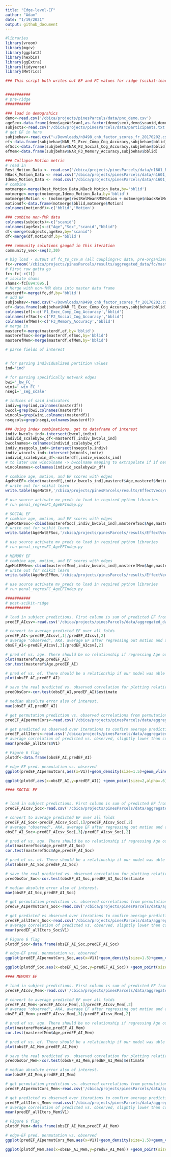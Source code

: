 ```yaml
---
title: "Edge-level-EF"
author: "Adam"
date: "1/19/2021"
output: github_document
---
```


```r
#libraries
library(vroom)
library(mgcv)
library(ggplot2)
library(hexbin)
library(ggExtra)
library(tidyverse)
library(Metrics)
```

```r
### This script both writes out EF and FC values for ridge (scikit-learn), and reads the resulting predictions back in for visualization


###########
# pre-ridge
###########
```

```r
### load in demograhics
demo<-read.csv('/cbica/projects/pinesParcels/data/pnc_demo.csv')
ageSex<-data.frame(demo$ageAtScan1,as.factor(demo$sex),demo$scanid,demo$bblid)
subjects<-read.csv('/cbica/projects/pinesParcels/data/participants.txt',header = F)
# get EF in here
subjbehav<-read.csv("~/Downloads/n9498_cnb_factor_scores_fr_20170202.csv")
ef<-data.frame(subjbehav$NAR_F1_Exec_Comp_Cog_Accuracy,subjbehav$bblid)
efSoc<-data.frame(subjbehav$NAR_F2_Social_Cog_Accuracy,subjbehav$bblid)
efMem<-data.frame(subjbehav$NAR_F3_Memory_Accuracy,subjbehav$bblid)

### Collapse Motion metric 
# read in
Rest_Motion_Data <- read.csv("/cbica/projects/pinesParcels/data/n1601_RestQAData_20170714.csv")
NBack_Motion_Data <- read.csv("/cbica/projects/pinesParcels/data/n1601_NBACKQAData_20181001.csv")
Idemo_Motion_Data <- read.csv("/cbica/projects/pinesParcels/data/n1601_idemo_FinalQA_092817.csv")
# combine
motmerge<-merge(Rest_Motion_Data,NBack_Motion_Data,by='bblid')
motmerge<-merge(motmerge,Idemo_Motion_Data,by='bblid')
motmerge$Motion <- (motmerge$restRelMeanRMSMotion + motmerge$nbackRelMeanRMSMotion + motmerge$idemoRelMeanRMSMotion)/3;
motiondf<-data.frame(motmerge$bblid,motmerge$Motion)
colnames(motiondf)<-c('bblid','Motion')

### combine non-fMR data
colnames(subjects)<-c("scanid")
colnames(ageSex)<-c("Age","Sex","scanid","bblid")
df<-merge(subjects,ageSex,by="scanid")
df<-merge(df,motiondf,by='bblid')

### community solutions gauged in this iteration
community_vec<-seq(2,30)

# big load - output of fc_to_csv.m (all coupling/FC data, pre-organized)
fc<-vroom('/cbica/projects/pinesParcels/results/aggregated_data/fc/master_fcfeats_rs_rounded.csv')
# First row gotta go
fc<-fc[-c(1)]
# isolate shams
shams<-fc[694:695,]
# Merge with non-fMR data into master data frame
masterdf<-merge(fc,df,by='bblid')
# add EF
subjbehav<-read.csv("~/Downloads/n9498_cnb_factor_scores_fr_20170202.csv")
ef<-data.frame(subjbehav$NAR_F1_Exec_Comp_Cog_Accuracy,subjbehav$bblid)
colnames(ef)<-c('F1_Exec_Comp_Cog_Accuracy','bblid')
colnames(efSoc)<-c('F2_Social_Cog_Accuracy','bblid')
colnames(efMem)<-c('F3_Memory_Accuracy','bblid')
# merge in
masteref<-merge(masterdf,ef,by='bblid')
masterefSoc<-merge(masterdf,efSoc,by='bblid')
masterefMem<-merge(masterdf,efMem,by='bblid')

```

```r
# parse fields of interest 


# for parsing individualized partition values
ind='ind'

# for parsing specifically network edges
bwi='_bw_FC_'
wini='_win_FC_'
nsegi='_seg_scale'

# indices of said indicators
indiv=grep(ind,colnames(masterdf))
bwcol=grep(bwi,colnames(masterdf))
wincols=grep(wini,colnames(masterdf))
nsegcols=grep(nsegi,colnames(masterdf))

### Using index combinations, get to dataframe of interest
indiv_bwcols_ind<-intersect(bwcol,indiv)
individ_scalebybw_df<-masterdf[,indiv_bwcols_ind]
bwcolnames<-colnames(individ_scalebybw_df)
indiv_nsegcols_ind<-intersect(nsegcols,indiv)
indiv_wincols_ind<-intersect(wincols,indiv)
individ_scalebywin_df<-masterdf[,indiv_wincols_ind]
# to later use wincolname -> bwcolname mapping to extrapolate if if network is unimodal or transmodal along bwcol indices
wincolnames<-colnames(individ_scalebywin_df)
```

```r
# combine age, motion, and EF scores with edges
AgeMotEF<-cbind(masterdf[,indiv_bwcols_ind],masteref$Age,masteref$Motion,masteref$F1_Exec_Comp_Cog_Accuracy)
# write out for scikit learn
write.table(AgeMotEF,'/cbica/projects/pinesParcels/results/EffectVecs/rs_AgeMotEF',sep=',', col.names = F,quote = F,row.names=F)

# use source activate mv_preds to load in required python libraries
# run penal_regresFC_AgeEFIndep.py
```

```r
# SOCIAL EF
# combine age, motion, and EF scores with edges
AgeMotEFSoc<-cbind(masterefSoc[,indiv_bwcols_ind],masterefSoc$Age,masterefSoc$Motion,masterefSoc$F2_Social_Cog_Accuracy)
# write out for scikit learn
write.table(AgeMotEFSoc,'/cbica/projects/pinesParcels/results/EffectVecs/AgeMotEFSoc',sep=',', col.names = F,quote = F,row.names=F)

# use source activate mv_preds to load in required python libraries
# run penal_regresFC_AgeEFIndep.py
```

```r
# MEMORY EF
# combine age, motion, and EF scores with edges
AgeMotEFMem<-cbind(masterefMem[,indiv_bwcols_ind],masterefMem$Age,masterefMem$Motion,masterefMem$F3_Memory_Accuracy)
# write out for scikit learn
write.table(AgeMotEFMem,'/cbica/projects/pinesParcels/results/EffectVecs/AgeMotEFMem',sep=',', col.names = F,quote = F,row.names=F)

# use source activate mv_preds to load in required python libraries
# run penal_regresFC_AgeEFIndep.py
```


```r
###########
# post-scikit-ridge
###########
```

```r
# load in subject predictions. First column is sum of predicted EF from every instance in which this subject was randomly allocated to the testing 1/3rd. Second column is the number of times the subject was allocated to the testing 1.3rd.
predEF_AIcsv<-read.csv('/cbica/projects/pinesParcels/data/aggregated_data/SubjPreds_AI.csv',header=F)

# convert to average predicted EF over all folds
predEF_AI<-predEF_AIcsv[,1]/predEF_AIcsv[,2]
# average "observed", AKA, average EF after regressing out motion and age over folds
obsEF_AI<-predEF_AIcsv[,3]/predEF_AIcsv[,2]

# pred ef vs. age. There should be no relationship if regressing Age out of EF scores worked.
plot(masteref$Age,predEF_AI)
cor.test(masteref$Age,predEF_AI)

# pred ef vs. ef. There should be a relationship if our model was able to predict EF in unseen subjects.
plot(obsEF_AI,predEF_AI)

# save the real predicted vs. observed correlation for plotting relative to null distribution
predObsCor<-cor.test(obsEF_AI,predEF_AI)$estimate

# median absolute error also of interest.
mae(obsEF_AI,predEF_AI)

# get permutation prediction vs. observed correlations from permutation writeout
predEF_AIpermutCors<-read.csv('/cbica/projects/pinesParcels/data/aggregated_data/PermutPreds_AI.csv',header=F)

# get predicted vs observed over iterations to confirm average prediction (correlation)
predEF_allIters<-read.csv('/cbica/projects/pinesParcels/data/aggregated_data/Predicted_Obs_Cors.csv',header=F)
# average correlation of predicted vs. observed, slightly lower than correlation of average predicted vs. average observed
mean(predEF_allIters$V1)

# Figure 6 flag
plotdf<-data.frame(obsEF_AI,predEF_AI)
```

```r
# edge-EF pred. permutation vs. observed
ggplot(predEF_AIpermutCors,aes(x=V1))+geom_density(size=1.5)+geom_vline(xintercept = predObsCor,size=2,color='#BC3754')+theme_classic(base_size=18)+ylab('')+xlab('')+guides(y="none")+scale_x_continuous(breaks=c(-.3,0,.3,.6),limits=c(-.35,.6))

```


```r
ggplot(plotdf,aes(x=obsEF_AI,y=predEF_AI)) +geom_point(size=2,alpha=.6)+geom_smooth(method='lm',color='black',size=2)+theme_classic(base_size=25) + xlab("Observed") + ylab("Predicted")+ggtitle('Executive Function')
```

```r
#### SOCIAL EF


# load in subject predictions. First column is sum of predicted EF from every instance in which this subject was randomly allocated to the testing 1/3rd. Second column is the number of times the subject was allocated to the testing 1.3rd.
predEF_AIcsv_Soc<-read.csv('/cbica/projects/pinesParcels/data/aggregated_data/SubjPreds_AI_Soc.csv',header=F)

# convert to average predicted EF over all folds
predEF_AI_Soc<-predEF_AIcsv_Soc[,1]/predEF_AIcsv_Soc[,2]
# average "observed", AKA, average EF after regressing out motion and age over folds
obsEF_AI_Soc<-predEF_AIcsv_Soc[,3]/predEF_AIcsv_Soc[,2]

# pred ef vs. age. There should be no relationship if regressing Age out of EF scores worked.
plot(masterefSoc$Age,predEF_AI_Soc)
cor.test(masterefSoc$Age,predEF_AI_Soc)

# pred ef vs. ef. There should be a relationship if our model was able to predict EF in unseen subjects.
plot(obsEF_AI_Soc,predEF_AI_Soc)

# save the real predicted vs. observed correlation for plotting relative to null distribution
predObsCor_Soc<-cor.test(obsEF_AI_Soc,predEF_AI_Soc)$estimate

# median absolute error also of interest.
mae(obsEF_AI_Soc,predEF_AI_Soc)

# get permutation prediction vs. observed correlations from permutation writeout
predEF_AIpermutCors_Soc<-read.csv('/cbica/projects/pinesParcels/data/aggregated_data/PermutPreds_AI_Soc.csv',header=F)

# get predicted vs observed over iterations to confirm average prediction (correlation)
predEF_allIters_Soc<-read.csv('/cbica/projects/pinesParcels/data/aggregated_data/Predicted_Obs_Cors_Soc.csv',header=F)
# average correlation of predicted vs. observed, slightly lower than correlation of average predicted vs. average observed
mean(predEF_allIters_Soc$V1)

# Figure 6 flag
plotdf_Soc<-data.frame(obsEF_AI_Soc,predEF_AI_Soc)
```

```r
# edge-EF pred. permutation vs. observed
ggplot(predEF_AIpermutCors_Soc,aes(x=V1))+geom_density(size=1.5)+geom_vline(xintercept = predObsCor_Soc,size=2,color='#BC3754')+theme_classic(base_size=18)+ylab('')+xlab('')+guides(y="none")+scale_x_continuous(breaks=c(-.3,0,.3,.6),limits=c(-.35,.6))

```


```r
ggplot(plotdf_Soc,aes(x=obsEF_AI_Soc,y=predEF_AI_Soc)) +geom_point(size=2,alpha=.6)+geom_smooth(method='lm',color='black',size=2)+theme_classic(base_size=25) + xlab("Observed") + ylab("Predicted")+ggtitle('Executive Function (Social)')
```


```r

#### MEMORY EF

# load in subject predictions. First column is sum of predicted EF from every instance in which this subject was randomly allocated to the testing 1/3rd. Second column is the number of times the subject was allocated to the testing 1.3rd.
predEF_AIcsv_Mem<-read.csv('/cbica/projects/pinesParcels/data/aggregated_data/SubjPreds_AI_Mem.csv',header=F)

# convert to average predicted EF over all folds
predEF_AI_Mem<-predEF_AIcsv_Mem[,1]/predEF_AIcsv_Mem[,2]
# average "observed", AKA, average EF after regressing out motion and age over folds
obsEF_AI_Mem<-predEF_AIcsv_Mem[,3]/predEF_AIcsv_Mem[,2]

# pred ef vs. age. There should be no relationship if regressing Age out of EF scores worked.
plot(masterefMem$Age,predEF_AI_Mem)
cor.test(masterefMem$Age,predEF_AI_Mem)

# pred ef vs. ef. There should be a relationship if our model was able to predict EF in unseen subjects.
plot(obsEF_AI_Mem,predEF_AI_Mem)

# save the real predicted vs. observed correlation for plotting relative to null distribution
predObsCor_Mem<-cor.test(obsEF_AI_Mem,predEF_AI_Mem)$estimate

# median absolute error also of interest.
mae(obsEF_AI_Mem,predEF_AI_Mem)

# get permutation prediction vs. observed correlations from permutation writeout
predEF_AIpermutCors_Mem<-read.csv('/cbica/projects/pinesParcels/data/aggregated_data/PermutPreds_AI_Mem.csv',header=F)

# get predicted vs observed over iterations to confirm average prediction (correlation)
predEF_allIters_Mem<-read.csv('/cbica/projects/pinesParcels/data/aggregated_data/Predicted_Obs_Cors_Mem.csv',header=F)
# average correlation of predicted vs. observed, slightly lower than correlation of average predicted vs. average observed
mean(predEF_allIters_Mem$V1)

# Figure 6 flag
plotdf_Mem<-data.frame(obsEF_AI_Mem,predEF_AI_Mem)
```

```r
# edge-EF pred. permutation vs. observed
ggplot(predEF_AIpermutCors_Mem,aes(x=V1))+geom_density(size=1.5)+geom_vline(xintercept = predObsCor_Mem,size=2,color='#BC3754')+theme_classic(base_size=18)+ylab('')+xlab('')+guides(y="none")+scale_x_continuous(breaks=c(-.3,0,.3,.6),limits=c(-.35,.6))

```


```r
ggplot(plotdf_Mem,aes(x=obsEF_AI_Mem,y=predEF_AI_Mem)) +geom_point(size=2,alpha=.6)+geom_smooth(method='lm',color='black',size=2)+theme_classic(base_size=25) + xlab("Observed") + ylab("Predicted")+ggtitle('Executive Function (Memory)')
```